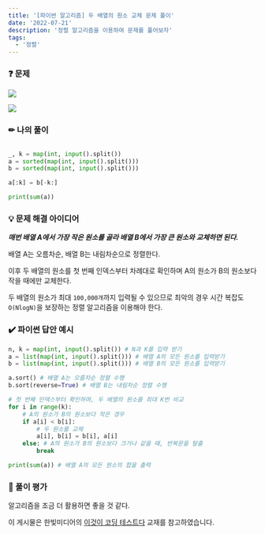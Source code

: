 ```yaml
---
title: '[파이썬 알고리즘] 두 배열의 원소 교체 문제 풀이'
date: '2022-07-21'
description: '정렬 알고리즘을 이용하여 문제를 풀어보자'
tags:
  - '정렬'
---
```


### ❓ 문제

![](/posts/python/algorithm/sort/01-01.png)

![](/posts/python/algorithm/sort/01-02.png)


### ✏ 나의 풀이

```python showLineNumbers

_, k = map(int, input().split())
a = sorted(map(int, input().split()))
b = sorted(map(int, input().split()))

a[:k] = b[-k:]

print(sum(a))
```

### 💡 문제 해결 아이디어

***매번 배열 A에서 가장 작은 원소를 골라 배열 B에서 가장 큰 원소와 교체하면 된다.***

배열 A는 오름차순, 배열 B는 내림차순으로 정렬한다.

이후 두 배열의 원소를 첫 번째 인덱스부터 차례대로 확인하며 A의 원소가 B의 원소보다 작을 때에만 교체한다.

두 배열의 원소가 최대 `100,000개`까지 입력될 수 있으므로 최악의 경우 시간 복잡도 `O(NlogN)`을 보장하는 정렬 알고리즘을 이용해야 한다.


### ✔️ 파이썬 답안 예시

```python showLineNumbers
n, k = map(int, input().split()) # N과 K를 입력 받기
a = list(map(int, input().split())) # 배열 A의 모든 원소를 입력받기
b = list(map(int, input().split())) # 배열 B의 모든 원소를 입력받기

a.sort() # 배열 A는 오름차순 정렬 수행
b.sort(reverse=True) # 배열 B는 내림차순 정렬 수행

# 첫 번째 인덱스부터 확인하며, 두 배열의 원소를 최대 K번 비교
for i in range(k):
    # A의 원소가 B의 원소보다 작은 경우
    if a[i] < b[i]:
        # 두 원소를 교체
        a[i], b[i] = b[i], a[i]
    else: # A의 원소가 B의 원소보다 크거나 같을 때, 반복문을 탈출
        break

print(sum(a)) # 배열 A의 모든 원소의 합을 출력
```

### 💬 풀이 평가

알고리즘을 조금 더 활용하면 좋을 것 같다.

<Callout type="info">

이 게시물은 한빛미디어의 [이것이 코딩 테스트다](https://book.naver.com/bookdb/book_detail.nhn?bid=16439154) 교재를 참고하였습니다.

</Callout>
